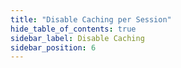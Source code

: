 ```yaml
---
title: "Disable Caching per Session"
hide_table_of_contents: true
sidebar_label: Disable Caching
sidebar_position: 6
---
```





<LanguageSwitcher supportedLanguages={supportedLanguages} />

<LanguageContent language="csharp">
   <HowToDisableCachingCsharp />
</LanguageContent>

<LanguageContent language="java">
   <HowToDisableCachingJava />
</LanguageContent>

<LanguageContent language="php">
   <HowToDisableCachingPhp />
</LanguageContent>

<LanguageContent language="nodejs">
   <HowToDisableCachingNodejs />
</LanguageContent>


<!---
### Session
- [What is a session and how does it work](../../../client-api/session/what-is-a-session-and-how-does-it-work)
- [Opening a session](../../../client-api/session/opening-a-session)
- [Storing entities](../../../client-api/session/storing-entities)
- [Loading entities](../../../client-api/session/loading-entities)
- [Saving changes](../../../client-api/session/saving-changes)


-->